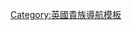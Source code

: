 {{Navbox
| name = 黑格伯爵
| title = {{link-en|黑格伯爵|Earl Haig}}
| state = {{{state|autocollapse}}}
| bodyclass = hlist
| list1 =
* [[第一代黑格伯爵道格拉斯·黑格|第一代伯爵道格拉斯·黑格]]（1919年－1928年）
* {{link-en|第二代黑格伯爵喬治·黑格|George Haig, 2nd Earl Haig|第二代伯爵喬治·黑格}}（1928年－2009年）
* [[第三代黑格伯爵亞歷山大·黑格|第三代伯爵亞歷山大·黑格]]（2009年至今）
}}<noinclude>
{{collapsible option}}
[[Category:英國貴族導航模板]]
</noinclude>
